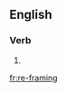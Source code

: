 ==English==

===Verb===
{{head|en|present participle}}

# {{present participle of|re-frame|lang=en}}

[[fr:re-framing]]